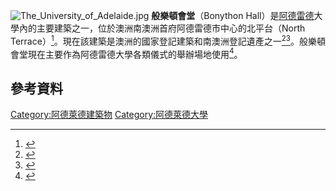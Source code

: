 [[File:The_University_of_Adelaide.jpg|thumb]]
'''般樂頓會堂'''（Bonython Hall）是[[阿德雷德|阿德雷德]]大學內的主要建築之一，位於澳洲南澳洲首府阿德雷德市中心的北平台（North Terrace）<ref name="ua1">{{cite web |url=http://nationalwinecentre.com.au/adelaidean/issues/22001/news22013.html |title=UN heritage award goes to Adelaide icon |publisher=[[University_of_Adelaide|University of Adelaide]] |accessdate=2009-03-12 |archive-url=https://web.archive.org/web/20110706110446/http://nationalwinecentre.com.au/adelaidean/issues/22001/news22013.html |archive-date=2011-07-06 |url-status=dead }}</ref>。現在該建築是澳洲的國家登記建築和南澳洲登記遺產之一<ref name="NRE">{{cite AHD|6368|Bonython Hall, North Tce, Adelaide, SA, Australia - listing on the now-defunct Register of the National Estate |date=21 March 1978|accessdate=23 August 2019}}</ref><ref name="heritage2">{{Cite AHPI |SA10878 |Bonython Hall, The University of Adelaide |accessdate=2009-03-12}}</ref>。般樂頓會堂現在主要作為阿德雷德大學各類儀式的舉辦場地使用<ref name="nws1">{{cite web |url=http://www.postcards.sa.com.au/features2008/uni_heritage_walk.html |title=University Heritage Walk: Keith takes a walk in the Adelaide City region of South Australia |work=[[Postcards_(TV_series)|Postcards SA]] |publisher=[[NWS_(TV_station)|NWS]] Nine |accessdate=2009-03-13 |archive-url=https://web.archive.org/web/20110312181307/http://www.postcards.sa.com.au/features2008/uni_heritage_walk.html# |archive-date=2011-03-12 |url-status=dead }}</ref>。

==參考資料==
{{reflist}}

{{coord|-34.920548|138.605396|display=title|region:AU-SA_type:landmark}}
{{阿德萊德地標}}
[[Category:阿德萊德建築物|Category:阿德萊德建築物]]
[[Category:阿德萊德大學|Category:阿德萊德大學]]